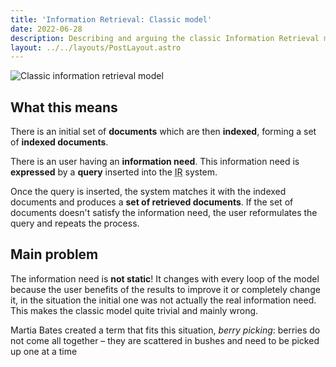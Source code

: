 ```yaml
---
title: 'Information Retrieval: Classic model'
date: 2022-06-28
description: Describing and arguing the classic Information Retrieval model
layout: ../../layouts/PostLayout.astro
---
```



<InformationRetrievalPreface />

![Classic information retrieval model](/assets/images/classic-ir-model.png)

## What this means

There is an initial set of **documents** which are then **indexed**, forming a set of **indexed documents**.

There is an user having an **information need**. This information need is **expressed** by a **query** inserted into the <abbr title="Information Retrieval">IR</abbr> system.

Once the query is inserted, the system matches it with the indexed documents and produces a **set of retrieved documents**.
If the set of documents doesn't satisfy the information need, the user reformulates the query and repeats the process.

## Main problem

The information need is **not static**! It changes with every loop of the model because the user benefits of the results to improve it or completely change it, in the situation the initial one was not actually the real information need. This makes the classic model quite trivial and mainly wrong.

Martia Bates created a term that fits this situation, _berry picking_: berries do not come all together – they
are scattered in bushes and need to be picked up one at a time
